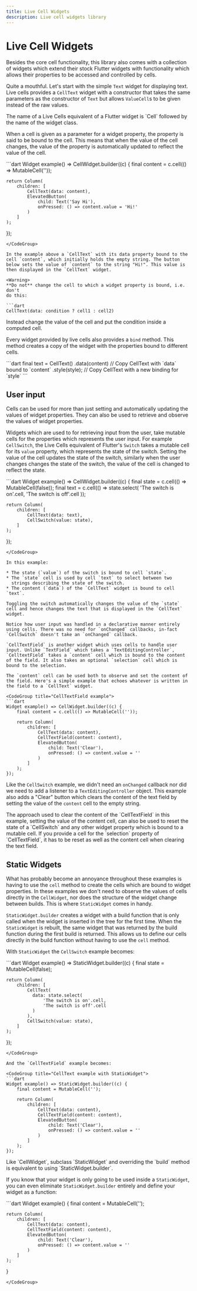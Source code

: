 ```yaml
---
title: Live Cell Widgets
description: Live cell widgets library
---
```


# Live Cell Widgets

Besides the core cell functionality, this library also comes with a
collection of widgets which extend their stock Flutter widgets with
functionality which allows their properties to be accessed and
controlled by cells.

Quite a mouthful. Let's start with the simple `Text` widget for
displaying text. Live cells provides a `CellText` widget with a
constructor that takes the same parameters as the constructor of
`Text` but allows `ValueCell`s to be given instead of the raw values.

<Info>
The name of a Live Cells equivalent of a Flutter widget is `Cell`
followed by the name of the widget class.
</Info>

When a cell is given as a parameter for a widget property, the
property is said to be bound to the cell. This means that when the
value of the cell changes, the value of the property is automatically
updated to reflect the value of the cell.

<CodeGroup title="CellText example">
```dart
Widget example() => CellWidget.builder((c) {
	final content = c.cell(() => MutableCell(''));
	
	return Column(
		children: [
			CellText(data: content),
			ElevatedButton(
				child: Text('Say Hi'),
				onPressed: () => content.value = 'Hi!'
			)
		]
	);
});
```
</CodeGroup>

In the example above a `CellText` with its data property bound to the
cell `content`, which initially holds the empty string. The button
below sets the value of `content` to the string "Hi!". This value is
then displayed in the `CellText` widget.

<Warning>
**Do not** change the cell to which a widget property is bound, i.e. don't
do this:

```dart
CellText(data: condition ? cell1 : cell2)
```

Instead change the value of the cell and put the condition inside a
computed cell.
</Warning>

Every widget provided by live cells also provides a `bind`
method. This method creates a copy of the widget with the properties
bound to different cells.

<CodeGroup title="bind method">
```dart
final text = CellText()
	.data(content) // Copy CellText with `data` bound to `content`
	.style(style); // Copy CellText with a new binding for `style`
```
</CodeGroup>

## User input

Cells can be used for more than just setting and automatically
updating the values of widget properties. They can also be used to
retrieve and observe the values of widget properties.

Widgets which are used to for retrieving input from the user, take
mutable cells for the properties which represents the user input. For
example `CellSwitch`, the Live Cells equivalent of Flutter's `Switch`
takes a mutable cell for its `value` property, which represents the
state of the switch. Setting the value of the cell updates the state
of the switch, similarly when the user changes changes the state of
the switch, the value of the cell is changed to reflect the state.

<CodeGroup title="CellSwitch example">
```dart
Widget example() => CellWidget.builder((c) {
	final state = c.cell(() => MutableCell(false));
	final text = c.cell(() => state.select(
		'The switch is on'.cell,
		'The switch is off'.cell
	));
	
	return Column(
		children: [
			CellText(data: text),
			CellSwitch(value: state),
		]
	);
});
```
</CodeGroup>

In this example:

* The state (`value`) of the switch is bound to cell `state`. 
* The `state` cell is used by cell `text` to select between two
  strings describing the state of the switch.
* The content (`data`) of the `CellText` widget is bound to cell `text`.

Toggling the switch automatically changes the value of the `state`
cell and hence changes the text that is displayed in the `CellText`
widget.

Notice how user input was handled in a declarative manner entirely
using cells. There was no need for `onChanged` callbacks, in-fact
`CellSwitch` doesn't take an `onChanged` callback.

`CellTextField` is another widget which uses cells to handle user
input. Unlike `TextField` which takes a `TextEditingController`,
`CelltextField` takes a `content` cell which is bound to the content
of the field. It also takes an optional `selection` cell which is
bound to the selection.

The `content` cell can be used both to observe and set the content of
the field. Here's a simple example that echoes whatever is written in
the field to a `CellText` widget.

<CodeGroup title="CellTextField example">
```dart
Widget example() => CellWidget.builder((c) {
	final content = c.cell(() => MutableCell(''));
	
	return Column(
		children: [
			CellText(data: content),
			CellTextField(content: content),
			ElevatedButton(
				child: Text('Clear'),
				onPressed: () => content.value = ''
			)
		]
	);
});
```
</CodeGroup>

Like the `CellSwitch` example, we didn't need an `onChanged` callback
nor did we need to add a listener to a `TextEditingController`
object. This example also adds a "Clear" button which clears the
content of the text field by setting the value of the `content` cell
to the empty string.

<Info>
The approach used to clear the content of the `CellTextField` in this
example, setting the value of the content cell, can also be used to
reset the state of a `CellSwitch` and any other widget property which
is bound to a mutable cell.
</Info>

<Warning>
If you provide a cell for the `selection` property of `CellTextField`,
it has to be reset as well as the content cell when clearing the text field.
</Warning>

## Static Widgets

What has probably become an annoyance throughout these examples is
having to use the `cell` method to create the cells which are bound to
widget properties. In these examples we don't need to observe the
values of cells directly in the `CellWidget`, nor does the structure
of the widget change between builds. This is where `StaticWidget`
comes in handy.

`StaticWidget.builder` creates a widget with a build function that is
only called when the widget is inserted in the tree for the first
time. When the `StaticWidget` is rebuilt, the same widget that was
returned by the build function during the first build is
returned. This allows us to define our cells directly in the build
function without having to use the `cell` method.

With `StaticWidget` the `CellSwitch` example becomes:

<CodeGroup title="StaticWidget example">
```dart
Widget example() => StaticWidget.builder((c) {
	final state = MutableCell(false);
	
	return Column(
		children: [
			CellText(
			  data: state.select(
				  'The switch is on'.cell,
				  'The switch is off'.cell
			  )
		    ),
			CellSwitch(value: state),
		]
	);
});
```
</CodeGroup>

And the `CellTextField` example becomes:

<CodeGroup title="CellText example with StaticWidget">
```dart
Widget example() => StaticWidget.builder((c) {
	final content = MutableCell('');
	
	return Column(
		children: [
			CellText(data: content),
			CellTextField(content: content),
			ElevatedButton(
				child: Text('Clear'),
				onPressed: () => content.value = ''
			)
		]
	);
});
```
</CodeGroup>

<Info>
Like `CellWidget`, subclass `StaticWidget` and overriding the `build`
method is equivalent to using `StaticWidget.builder`.
</Info>

If you know that your widget is only going to be used inside a
`StaticWidget`, you can even eliminate `StaticWidget.builder` entirely
and define your widget as a function:

<CodeGroup title="CellText example as a function">
```dart
Widget example() {
	final content = MutableCell('');
	
	return Column(
		children: [
			CellText(data: content),
			CellTextField(content: content),
			ElevatedButton(
				child: Text('Clear'),
				onPressed: () => content.value = ''
			)
		]
	);
}
```
</CodeGroup>
